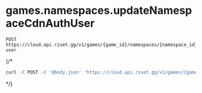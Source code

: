 # games.namespaces.updateNamespaceCdnAuthUser
```
POST https://cloud.api.rivet.gg/v1/games/{game_id}/namespaces/{namespace_id}/auth-user
```


{/*<RequestExample>
```bash curl
curl -X POST -d '@body.json' 'https://cloud.api.rivet.gg/v1/games/{game_id}/namespaces/{namespace_id}/auth-user'
```
</RequestExample>*/}

